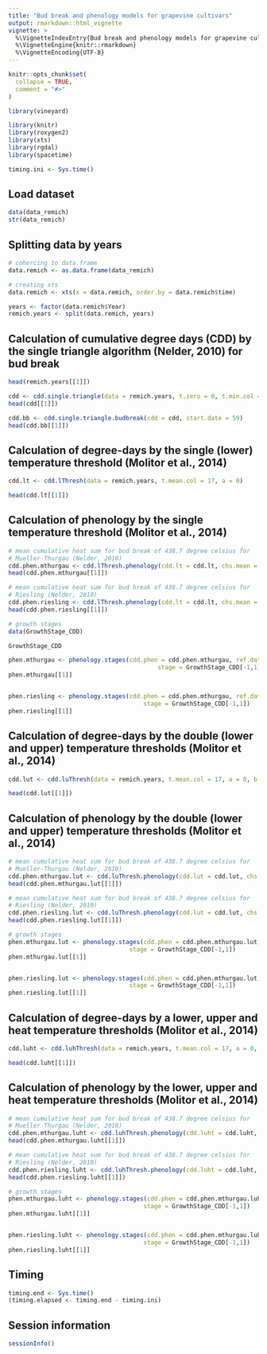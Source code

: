 ```yaml
---
title: "Bud break and phenology models for grapevine cultivars"
output: rmarkdown::html_vignette
vignette: >
  %\VignetteIndexEntry{Bud break and phenology models for grapevine cultivars}
  %\VignetteEngine{knitr::rmarkdown}
  %\VignetteEncoding{UTF-8}
---
```


```r
knitr::opts_chunk$set(
  collapse = TRUE,
  comment = "#>"
)
```

```r
library(vineyard)

library(knitr)
library(roxygen2)
library(xts)
library(rgdal)
library(spacetime)

timing.ini <- Sys.time()
```

## Load dataset
```r
data(data_remich)
str(data_remich)
```

## Splitting data by years
```r
# cohercing to data.frame
data.remich <- as.data.frame(data_remich)

# creating xts
data.remich <- xts(x = data.remich, order.by = data.remich$time)

years <- factor(data.remich$Year)
remich.years <- split(data.remich, years)
```

## Calculation of cumulative degree days (CDD) by the single triangle algorithm (Nelder, 2010) for bud break
```r
head(remich.years[[1]])

cdd <- cdd.single.triangle(data = remich.years, t.zero = 0, t.min.col = 16, t.mean.col = 17, t.max.col = 15)
head(cdd[[1]])

cdd.bb <- cdd.single.triangle.budbreak(cdd = cdd, start.date = 59)
head(cdd.bb[[1]])
```


## Calculation of degree-days by the single (lower) temperature threshold (Molitor et al., 2014)
```r
cdd.lt <- cdd.lThresh(data = remich.years, t.mean.col = 17, a = 0)

head(cdd.lt[[1]])
```


## Calculation of phenology by the single temperature threshold (Molitor et al., 2014)
```r
# mean cumulative heat sum for bud break of 438.7 degree celsius for
# Mueller-Thurgau (Nelder, 2010)
cdd.phen.mthurgau <- cdd.lThresh.phenology(cdd.lt = cdd.lt, chs.mean = 438.7)
head(cdd.phen.mthurgau[[1]])

# mean cumulative heat sum for bud break of 438.7 degree celsius for
# Riesling (Nelder, 2010)
cdd.phen.riesling <- cdd.lThresh.phenology(cdd.lt = cdd.lt, chs.mean = 463.1)
head(cdd.phen.riesling[[1]])

# growth stages
data(GrowthStage_CDD)

GrowthStage_CDD

phen.mthurgau <- phenology.stages(cdd.phen = cdd.phen.mthurgau, ref.data = GrowthStage_CDD[-1,],
                                          stage = GrowthStage_CDD[-1,1])
phen.mthurgau[[1]]


phen.riesling <- phenology.stages(cdd.phen = cdd.phen.mthurgau, ref.data = GrowthStage_CDD[-1,],
                                      stage = GrowthStage_CDD[-1,1])
phen.riesling[[1]]

```

## Calculation of degree-days by the double (lower and upper) temperature thresholds (Molitor et al., 2014)
```r
cdd.lut <- cdd.luThresh(data = remich.years, t.mean.col = 17, a = 0, b = 15)

head(cdd.lut[[1]])
```

## Calculation of phenology by the double (lower and upper) temperature thresholds (Molitor et al., 2014)
```r
# mean cumulative heat sum for bud break of 438.7 degree celsius for
# Mueller-Thurgau (Nelder, 2010)
cdd.phen.mthurgau.lut <- cdd.luThresh.phenology(cdd.lut = cdd.lut, chs.mean = 438.7)
head(cdd.phen.mthurgau.lut[[1]])

# mean cumulative heat sum for bud break of 438.7 degree celsius for
# Riesling (Nelder, 2010)
cdd.phen.riesling.lut <- cdd.luThresh.phenology(cdd.lut = cdd.lut, chs.mean = 463.1)
head(cdd.phen.riesling.lut[[1]])

# growth stages
phen.mthurgau.lut <- phenology.stages(cdd.phen = cdd.phen.mthurgau.lut, ref.data = GrowthStage_CDD[-1,],
                                  stage = GrowthStage_CDD[-1,1])
phen.mthurgau.lut[[1]]


phen.riesling.lut <- phenology.stages(cdd.phen = cdd.phen.mthurgau.lut, ref.data = GrowthStage_CDD[-1,],
                                  stage = GrowthStage_CDD[-1,1])
phen.riesling.lut[[1]]
```

## Calculation of degree-days by a lower, upper and heat temperature thresholds (Molitor et al., 2014)
```r
cdd.luht <- cdd.luhThresh(data = remich.years, t.mean.col = 17, a = 0, b = 15, c = 20)

head(cdd.luht[[1]])
```

## Calculation of phenology by the lower, upper and heat temperature thresholds (Molitor et al., 2014)
```r

# mean cumulative heat sum for bud break of 438.7 degree celsius for
# Mueller-Thurgau (Nelder, 2010)
cdd.phen.mthurgau.luht <- cdd.luhThresh.phenology(cdd.luht = cdd.luht, chs.mean = 438.7)
head(cdd.phen.mthurgau.luht[[1]])

# mean cumulative heat sum for bud break of 438.7 degree celsius for
# Riesling (Nelder, 2010)
cdd.phen.riesling.luht <- cdd.luhThresh.phenology(cdd.luht = cdd.luht, chs.mean = 463.1)
head(cdd.phen.riesling.luht[[1]])

# growth stages
phen.mthurgau.luht <- phenology.stages(cdd.phen = cdd.phen.mthurgau.luht, ref.data = GrowthStage_CDD[-1,],
                                      stage = GrowthStage_CDD[-1,1])
phen.mthurgau.luht[[1]]


phen.riesling.luht <- phenology.stages(cdd.phen = cdd.phen.mthurgau.luht, ref.data = GrowthStage_CDD[-1,],
                                      stage = GrowthStage_CDD[-1,1])
phen.riesling.luht[[1]]
```

## Timing
```r
timing.end <- Sys.time()
(timing.elapsed <- timing.end - timing.ini)
```

## Session information
```r
sessionInfo()
```
